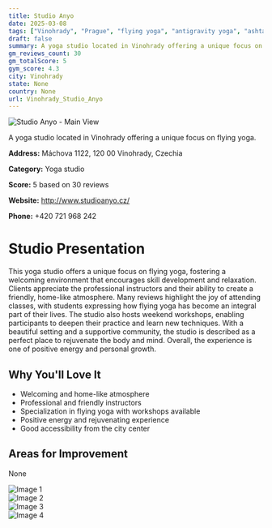 ```yaml
---
title: Studio Anyo
date: 2025-03-08
tags: ["Vinohrady", "Prague", "flying yoga", "antigravity yoga", "ashtanga yoga", "friendly atmosphere", "workshops available", "Vinohrady"]  
draft: false
summary: A yoga studio located in Vinohrady offering a unique focus on flying yoga.
gm_reviews_count: 30
gm_totalScore: 5
gym_score: 4.3
city: Vinohrady
state: None
country: None
url: Vinohrady_Studio_Anyo
---
```


<div className="aspect-[16/9] relative my-8">
  <img 
    src="https://lh5.googleusercontent.com/p/AF1QipN-Cjpu4utJPIXy7ZKqQ-vrnMftm3D7uAw6_-mv=w1920-h1080-k-no"
    alt="Studio Anyo - Main View"
    className="object-cover absolute inset-0 w-full h-full rounded-lg"
  />
</div>

A yoga studio located in Vinohrady offering a unique focus on flying yoga.

**Address:** Máchova 1122, 120 00 Vinohrady, Czechia

**Category:** Yoga studio

**Score:** 5 based on 30 reviews

**Website:** http://www.studioanyo.cz/

**Phone:** +420 721 968 242

# Studio Presentation

This yoga studio offers a unique focus on flying yoga, fostering a welcoming environment that encourages skill development and relaxation. Clients appreciate the professional instructors and their ability to create a friendly, home-like atmosphere. Many reviews highlight the joy of attending classes, with students expressing how flying yoga has become an integral part of their lives. The studio also hosts weekend workshops, enabling participants to deepen their practice and learn new techniques. With a beautiful setting and a supportive community, the studio is described as a perfect place to rejuvenate the body and mind. Overall, the experience is one of positive energy and personal growth.



## Why You'll Love It

- Welcoming and home-like atmosphere
- Professional and friendly instructors
- Specialization in flying yoga with workshops available
- Positive energy and rejuvenating experience
- Good accessibility from the city center

## Areas for Improvement

None

<div className="grid grid-cols-1 xl:grid-cols-2 gap-4 my-8">
<div className="aspect-[4/3] relative"><img src="https://lh3.googleusercontent.com/p/AF1QipMA4zhK29XHyhTiv9IMSnDp6DEN8KiK5zr1A-qO=w1920-h1080-k-no-pi-0-ya318.4599-ro0-fo100" alt="Image 1" className="object-cover absolute inset-0 w-full h-full rounded-lg" /></div>
<div className="aspect-[4/3] relative"><img src="https://lh5.googleusercontent.com/p/AF1QipMXqGwJotuqn6kTdhQJXJf7KjwRac0R8VOvcnG2=w1920-h1080-k-no" alt="Image 2" className="object-cover absolute inset-0 w-full h-full rounded-lg" /></div>
<div className="aspect-[4/3] relative"><img src="https://lh5.googleusercontent.com/p/AF1QipNbQDaU9Lr0KbINwum1Jm6bDEcIfrYZtmmONDv1=w1920-h1080-k-no" alt="Image 3" className="object-cover absolute inset-0 w-full h-full rounded-lg" /></div>
<div className="aspect-[4/3] relative"><img src="https://lh3.googleusercontent.com/p/AF1QipNq8alNogA5vWX_zLO78MXr3oobCHZDZwSW5OFt=w1920-h1080-k-no-pi-10-ya233.65955-ro-0-fo100" alt="Image 4" className="object-cover absolute inset-0 w-full h-full rounded-lg" /></div>
</div>